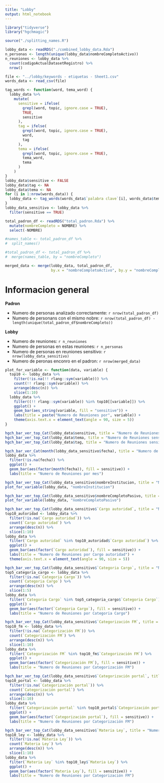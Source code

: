 ```yaml
---
title: "Lobby"
output: html_notebook
---
```


```r
library("tidyverse")
library("hgchmagic")

source("./splitting_names.R")
```

```r
lobby_data <- readRDS("./combined_lobby_data.Rda")
n_personas <- length(unique(lobby_data$nombreCompletoActivo))  
n_reuniones <- lobby_data %>%
  count(codigoActualDatasetRegistro) %>%
  nrow()
```

```r
file <- "../lobby/keywords - etiquetas - Sheet1.csv"
words_data <- read_csv(file)
```

```r
tag_words <- function(word, tema_word) {
  lobby_data %>%
    mutate(
      sensitive = ifelse(
        grepl(word, topic, ignore.case = TRUE),
        TRUE,
        sensitive
      ),
      tag = ifelse(
        grepl(word, topic, ignore.case = TRUE), 
        word, 
        tag
      ),
      tema = ifelse(
        grepl(word, topic, ignore.case = TRUE), 
        tema_word, 
        tema
      )
    )
} 
lobby_data$sensitive <- FALSE
lobby_data$tag <- NA
lobby_data$tema <- NA
for (i in 1:nrow(words_data)) {
  lobby_data <- tag_words(words_data$`palabra clave`[i], words_data$tema[i])
}
lobby_data_sensitivo <- lobby_data %>%
  filter(sensitive == TRUE)
```

```r
total_padron_df <- readRDS("total_padron.Rda") %>%
  mutate(nombreCompleto = NOMBRE) %>%
  select(-NOMBRE)
```

```r
#names_table <- total_padron_df %>%
#  split_names()

#total_padron_df <- total_padron_df %>%
#  merge(names_table, by = "nombreCompleto")
```


```r
merged_data <- merge(lobby_data, total_padron_df, 
                     by.x = "nombreCompletoActivo", by.y = "nombreCompleto")
```

# Informacion general

**Padron**

- Numero de personas analizado correctamente: `r nrow(total_padron_df)`
- Numero de personans con el mismo nobre: `r nrow(total_padron_df) - length(unique(total_padron_df$nombreCompleto))`

**Lobby**

- Numero de reuniones: `r n_reuniones`
- Numero de personas en estas reuniones: `r n_personas`
- Numero de personas en reuniones sensitivo: `r nrow(lobby_data_sensitivo)`
- Numero de peronas enconro en el padron: `r nrow(merged_data)`

```r
plot_for_variable <- function(data, variable) {
  top10 <- lobby_data %>%
    filter(!is.na(!! rlang::sym(variable))) %>%
    count(!! rlang::sym(variable)) %>%
    arrange(desc(n)) %>%
    slice(1:10)
  lobby_data %>%
    filter((!! rlang::sym(variable)) %in% top10[[variable]]) %>%
    ggplot() +
    geom_bar(aes_string(variable, fill = "sensitive")) +
    labs(title = paste("Numero de Reuniones por", variable)) + 
    theme(axis.text.x = element_text(angle = 90, size = 5))
}

hgch_bar_ver_top_Cat(lobby_data$sensitive, title = "Numero de Reuniones sensitivo")
hgch_bar_ver_top_Cat(lobby_data$tema, title = "Numero de Reuniones sensitivo por tema")
hgch_bar_ver_top_Cat(lobby_data$tag, title = "Numero de Reuniones sensitivo por palabra", topn = 10)

hgch_bar_ver_Cat(month(lobby_data_sensitivo$fecha), title = "Numero de Reuniones sensitivo por mes")
lobby_data %>%
  filter(!is.na(fecha)) %>%
  ggplot() +
  geom_bar(aes(factor(month(fecha)), fill = sensitive)) +
  labs(title = "Numero de Reuniones por mes")

hgch_bar_ver_top_Cat(lobby_data_sensitivo$nombreInstitucion, title = "Numero de Reuniones sensitivo por Institucion", topn = 10)
plot_for_variable(lobby_data, "nombreInstitucion")

hgch_bar_ver_top_Cat(lobby_data_sensitivo$nombreCompletoPasivo, title = "Numero de Reuniones sensitivo por Persona", topn = 10)
plot_for_variable(lobby_data, "nombreCompletoPasivo")

hgch_bar_ver_top_Cat(lobby_data_sensitivo$`Cargo autoridad`, title = "Numero de Reuniones sensitivo por Cargo autoridad", topn = 10)
top10_autoridad <- lobby_data %>%
  filter(!is.na(`Cargo autoridad`)) %>%
  count(`Cargo autoridad`) %>%
  arrange(desc(n)) %>%
  slice(1:10)
lobby_data %>%
  filter(`Cargo autoridad` %in% top10_autoridad$`Cargo autoridad`) %>%
  ggplot() +
  geom_bar(aes(factor(`Cargo autoridad`), fill = sensitive)) +
  labs(title = "Numero de Reuniones por Cargo autoridad") + 
  theme(axis.text.x = element_text(angle = 90, size = 5))

hgch_bar_ver_top_Cat(lobby_data_sensitivo$`Categoria Cargo`, title = "Numero de Reuniones sensitivo por Categoria Cargo", topn = 10)
top5_categoria_cargo <- lobby_data %>%
  filter(!is.na(`Categoria Cargo`)) %>%
  count(`Categoria Cargo`) %>%
  arrange(desc(n)) %>%
  slice(1:5)
lobby_data %>%
  filter(`Categoria Cargo` %in% top5_categoria_cargo$`Categoria Cargo`) %>%
  ggplot() +
  geom_bar(aes(factor(`Categoria Cargo`), fill = sensitive)) +
  labs(title = "Numero de Reuniones por Categoria Cargo")

hgch_bar_ver_top_Cat(lobby_data_sensitivo$`Categorización FM`, title = "Numero de Reuniones sensitivo por Categorización FM", topn = 10)
top10_fm <- lobby_data %>%
  filter(!is.na(`Categorización FM`)) %>%
  count(`Categorización FM`) %>%
  arrange(desc(n)) %>%
  slice(1:10)
lobby_data %>%
  filter(`Categorización FM` %in% top10_fm$`Categorización FM`) %>%
  ggplot() +
  geom_bar(aes(factor(`Categorización FM`), fill = sensitive)) +
  labs(title = "Numero de Reuniones por Categorización FM")

hgch_bar_ver_top_Cat(lobby_data_sensitivo$`Categorización portal`, title = "Numero de Reuniones sensitivo por Categorización portal", topn = 10)
top10_portal <- lobby_data %>%
  filter(!is.na(`Categorización portal`)) %>%
  count(`Categorización portal`) %>%
  arrange(desc(n)) %>%
  slice(1:10)
lobby_data %>%
  filter(`Categorización portal` %in% top10_portal$`Categorización portal`) %>%
  ggplot() +
  geom_bar(aes(factor(`Categorización portal`), fill = sensitive)) +
  labs(title = "Numero de Reuniones por Categorización FM")

hgch_bar_ver_top_Cat(lobby_data_sensitivo$`Materia Ley`, title = "Numero de Reuniones sensitivo por Materia Ley", topn = 10)
top10_ley <- lobby_data %>%
  filter(!is.na(`Materia Ley`)) %>%
  count(`Materia Ley`) %>%
  arrange(desc(n)) %>%
  slice(1:10)
lobby_data %>%
  filter(`Materia Ley` %in% top10_ley$`Materia Ley`) %>%
  ggplot() +
  geom_bar(aes(factor(`Materia Ley`), fill = sensitive)) +
  labs(title = "Numero de Reuniones por Categorización FM")
```
